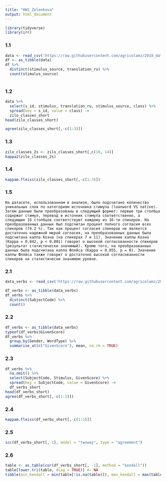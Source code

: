 ```yaml
---
title: "HW1_Zelenkova"
output: html_document
---
```


``` r
library(tidyverse)
library(irr)
```

### 1.1

```r
data <- read_csv('https://raw.githubusercontent.com/agricolamz/2018_data_analysis_for_linguists/master/data/students/Lera-Z/hw1_agreement/hw1_1_zilo_class.csv')
df <- as_tibble(data)
df %>%
  distinct(stimulus_source, translation_ru) %>%
  count(stimulus_source)
  
```

### 1.2

``` r
data %>% 
  select(s_id, stimulus, translation_ru, stimulus_source, class) %>% 
  spread(key = s_id, value = class) ->
  zilo_classes_short
head(zilo_classes_short)

agree(zilo_classes_short[,-c(1:3)])
```
### 1.3
``` r
zilo_classes_2s <- zilo_classes_short[,c(10, 14)]
kappa2(zilo_classes_2s)
```



### 1.4

```r
kappam.fleiss(zilo_classes_short[,-c(1:3)])
```


### 1.5
```
На датасете, использованном в анализе, было подсчитано количество уникальных слов по категориям источника стимула (loanword VS native). Затем данные были преобразованы в следующий формат: первые три столбца содержат стимул, перевод и источник стимула соответственно, а следующие 16 столбцов соответствуют каждому из 16-ти спикеров. На преобразованных данных был подсчитан процент полного согласия всех спикеров (74.2 %). Так как процент согласия спикеров не является достаточно надежной мерой согласия, на преобразованных данных была подсчитана каппа Коэна (на спикерах 7 и 11). Значение каппы Коэна (Kappa = 0.842, p < 0.001) говорит о высокой согласованности спикеров (результат статистически значимый). Кроме того, на преобразованных данных была подсчитана каппа Фляйса (Kappa = 0.855, p = 0). Значение каппы Фляйса также говорит о достаточно высокой согласованности спикеров на статистически значимом уровне.
```

### 2.1
```r
data_verbs <- read_csv('https://raw.githubusercontent.com/agricolamz/2018_data_analysis_for_linguists/master/data/students/Lera-Z/hw1_agreement/hw1_2_verbs.csv')

df_verbs <- as_tibble(data_verbs)
df_verbs %>%
  distinct(SubjectCode) %>%
  count()
```

### 2.2
```r
df_verbs <- as_tibble(data_verbs)
typeof(df_verbs$GivenScore)
df_verbs %>%
  group_by(Gender, WordType) %>%
  summarise_at(c("GivenScore"), mean, na.rm = TRUE)
```

### 2.3
```r
df_verbs %>% 
  na.omit() %>%
  select(SubjectCode, Stimulus, GivenScore) %>% 
  spread(key = SubjectCode, value = GivenScore) ->
  df_verbs_short
head(df_verbs_short)
agree(df_verbs_short[,-c(1:1)])
```


### 2.4
```r
kappam.fleiss(df_verbs_short[,-c(1:1)])
```

### 2.5
```r
icc(df_verbs_short[,-1], model = "twoway", type = "agreement")
```

### 2.6
```r
table <- as.table(cor(df_verbs_short[, -1], method = "kendall"))
table[lower.tri(table, diag = TRUE)] <- NA
tibble(min_kendall = min(table[!is.na(table)]), max_kendall = max(table[!is.na(table)]))
```
